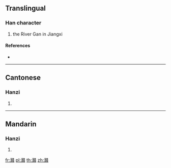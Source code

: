 {{character info/new}}
==Translingual==

===Han character===
{{Han char|rn=85|rad=水|as=24|sn=27|four=37186|canj=EYJC|ids=⿰氵贛}}

# the River Gan in Jiangxi

====References====
* {{Han ref|kx=0664.280|dkj=18842|dj=1073.140|hdz=31799.060|uh=7068|ud=28776|bh=F9A2|bd=63906}}

----

==Cantonese==

===Hanzi===
{{yue-hanzi|jyut=|y=gam3}}

# {{defn|lang=yue|sort=水24}}

----

==Mandarin==

===Hanzi===
{{cmn-hanzi|pin=[[gǎn]] ([[gan3]])|wg=kan<sup>3</sup>}}

# {{defn|lang=cmn|sort=水24}}

[[fr:灨]]
[[pl:灨]]
[[th:灨]]
[[zh:灨]]